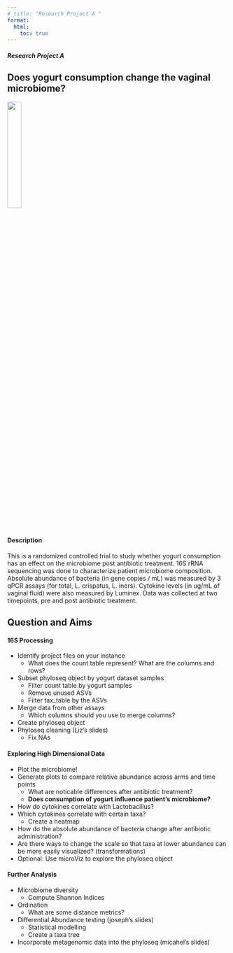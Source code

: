 ```yaml
---
# title: "Research Project A "
format:
  html:
    toc: true
---
```


##### Research Project A \
## Does yogurt consumption change the vaginal microbiome? \

![](images/greek-yogurt.jpg){width=25%}


#### **Description**  
This is a randomized controlled trial to study whether yogurt consumption has an effect on the microbiome post antibiotic treatment. 16S rRNA sequencing was done to characterize patient microbiome composition. Absolute abundance of bacteria (in gene copies / mL) was measured by 3 qPCR assays (for total, L. crispatus, L. iners). Cytokine levels (in ug/mL of vaginal fluid) were also measured by Luminex. Data was collected at two timepoints, pre and post antibiotic treatment.


## Question and Aims

#### **16S Processing** \

- Identify project files on your instance
  - What does the count table represent? What are the columns and rows?
- Subset phyloseq object by yogurt dataset samples
  - Filter count table by yogurt samples
  - Remove unused ASVs
  - Filter tax_table by the ASVs    
- Merge data from other assays
  - Which columns should you use to merge columns?
- Create phyloseq object
- Phyloseq cleaning (Liz's slides)
  - Fix NAs
<!-- * Optional: Can you use the control samples to test Dada2's accuracy? -->
 


#### **Exploring High Dimensional Data** \
- Plot the microbiome!
- Generate plots to compare relative abundance across arms and time points
  - What are noticable differences after antibiotic treatment?
  - **Does consumption of yogurt influence patient's microbiome?**
- How do cytokines correlate with Lactobacillus?  
- Which cytokines correlate with certain taxa?
  - Create a heatmap
- How do the absolute abundance of bacteria change after antibiotic administration?
- Are there ways to change the scale so that taxa at lower abundance can be more easily visualized? (transformations)
- Optional: Use microViz to explore the phyloseq object

#### **Further Analysis**

- Microbiome diversity
  - Compute Shannon Indices

- Ordination
  - What are some distance metrics?
- Differential Abundance testing (joseph's slides)
  - Statistical modelling
  - Create a taxa tree 

- Incorporate metagenomic data into the phyloseq (micahel's slides)

